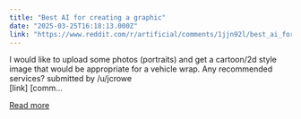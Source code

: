 ```yaml
---
title: "Best AI for creating a graphic"
date: "2025-03-25T16:18:13.000Z"
link: "https://www.reddit.com/r/artificial/comments/1jjn92l/best_ai_for_creating_a_graphic/"
---
```


I would like to upload some photos (portraits) and get a cartoon/2d style image that would be appropriate for a vehicle wrap.
 Any recommended services?
    submitted by    /u/jcrowe  
 [link]   [comm...

[Read more](https://www.reddit.com/r/artificial/comments/1jjn92l/best_ai_for_creating_a_graphic/)
